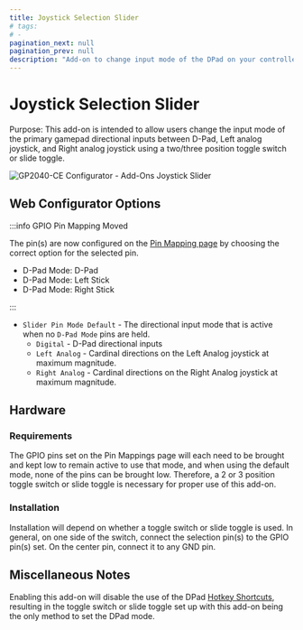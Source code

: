 ---
title: Joystick Selection Slider
# tags:
# -
pagination_next: null
pagination_prev: null
description: "Add-on to change input mode of the DPad on your controller"
---

# Joystick Selection Slider

Purpose: This add-on is intended to allow users change the input mode of the primary gamepad directional inputs between D-Pad, Left analog joystick, and Right analog joystick using a two/three position toggle switch or slide toggle.

![GP2040-CE Configurator - Add-Ons Joystick Slider](../assets/images/gpc-add-ons-joystick-slider.png)

## Web Configurator Options

:::info GPIO Pin Mapping Moved

The pin(s) are now configured on the [Pin Mapping page](../web-configurator/menu-pages/02-pin-mapping.mdx) by choosing the correct option for the selected pin.

- D-Pad Mode: D-Pad
- D-Pad Mode: Left Stick
- D-Pad Mode: Right Stick

:::

- `Slider Pin Mode Default` - The directional input mode that is active when no `D-Pad Mode` pins are held.
  - `Digital` - D-Pad directional inputs
  - `Left Analog` - Cardinal directions on the Left Analog joystick at maximum magnitude.
  - `Right Analog` - Cardinal directions on the Right Analog joystick at maximum magnitude.

## Hardware

### Requirements

The GPIO pins set on the Pin Mappings page will each need to be brought and kept low to remain active to use that mode, and when using the default mode, none of the pins can be brought low. Therefore, a 2 or 3 position toggle switch or slide toggle is necessary for proper use of this add-on.

### Installation

Installation will depend on whether a toggle switch or slide toggle is used. In general, on one side of the switch, connect the selection pin(s) to the GPIO pin(s) set. On the center pin, connect it to any GND pin.

## Miscellaneous Notes

Enabling this add-on will disable the use of the DPad [Hotkey Shortcuts](../hotkeys.mdx), resulting in the toggle switch or slide toggle set up with this add-on being the only method to set the DPad mode.
